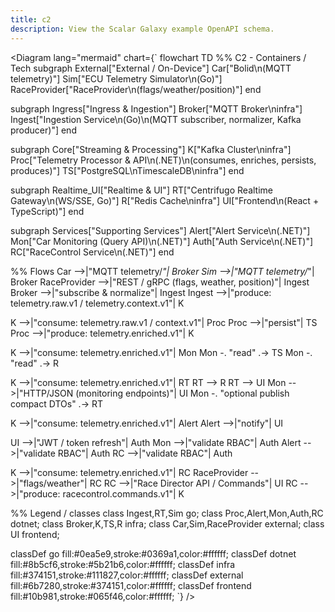 ```yaml
---
title: c2
description: View the Scalar Galaxy example OpenAPI schema.
---
```


<Diagram lang="mermaid" chart={`
flowchart TD
  %% C2 - Containers / Tech
  subgraph External["External / On-Device"]
    Car["Bolid\n(MQTT telemetry)"]
    Sim["ECU Telemetry Simulator\n(Go)"]
    RaceProvider["RaceProvider\n(flags/weather/position)"]
  end

  subgraph Ingress["Ingress & Ingestion"]
  Broker["MQTT Broker\ninfra"]
  Ingest["Ingestion Service\n(Go)\n(MQTT subscriber, normalizer, Kafka producer)"]
  end

  subgraph Core["Streaming & Processing"]
  K["Kafka Cluster\ninfra"]
    Proc["Telemetry Processor & API\n(.NET)\n(consumes, enriches, persists, produces)"]
  TS["PostgreSQL\nTimescaleDB\ninfra"]
  end

  subgraph Realtime_UI["Realtime & UI"]
    RT["Centrifugo Realtime Gateway\n(WS/SSE, Go)"]
  R["Redis Cache\ninfra"]
    UI["Frontend\n(React + TypeScript)"]
  end

  subgraph Services["Supporting Services"]
    Alert["Alert Service\n(.NET)"]
    Mon["Car Monitoring (Query API)\n(.NET)"]
    Auth["Auth Service\n(.NET)"]
    RC["RaceControl Service\n(.NET)"]
  end

  %% Flows
  Car -->|"MQTT telemetry/*"| Broker
  Sim -->|"MQTT telemetry/*"| Broker
  RaceProvider -->|"REST / gRPC (flags, weather, position)"| Ingest
  Broker -->|"subscribe & normalize"| Ingest
  Ingest -->|"produce: telemetry.raw.v1 / telemetry.context.v1"| K

  K -->|"consume: telemetry.raw.v1 / context.v1"| Proc
  Proc -->|"persist"| TS
  Proc -->|"produce: telemetry.enriched.v1"| K

  K -->|"consume: telemetry.enriched.v1"| Mon
  Mon -. "read" .-> TS
  Mon -. "read" .-> R

  K -->|"consume: telemetry.enriched.v1"| RT
  RT --> R
  RT --> UI
  Mon -->|"HTTP/JSON (monitoring endpoints)"| UI
  Mon -. "optional publish compact DTOs" .-> RT

  K -->|"consume: telemetry.enriched.v1"| Alert
  Alert -->|"notify"| UI

  UI -->|"JWT / token refresh"| Auth
  Mon -->|"validate RBAC"| Auth
  Alert -->|"validate RBAC"| Auth
  RC -->|"validate RBAC"| Auth

  K -->|"consume: telemetry.enriched.v1"| RC
  RaceProvider -->|"flags/weather"| RC
  RC -->|"Race Director API / Commands"| UI
  RC -->|"produce: racecontrol.commands.v1"| K

  %% Legend / classes
  class Ingest,RT,Sim go;
  class Proc,Alert,Mon,Auth,RC dotnet;
  class Broker,K,TS,R infra;
  class Car,Sim,RaceProvider external;
  class UI frontend;

  classDef go fill:#0ea5e9,stroke:#0369a1,color:#ffffff;
  classDef dotnet fill:#8b5cf6,stroke:#5b21b6,color:#ffffff;
  classDef infra fill:#374151,stroke:#111827,color:#ffffff;
  classDef external fill:#6b7280,stroke:#374151,color:#ffffff;
  classDef frontend fill:#10b981,stroke:#065f46,color:#ffffff;
  `} />